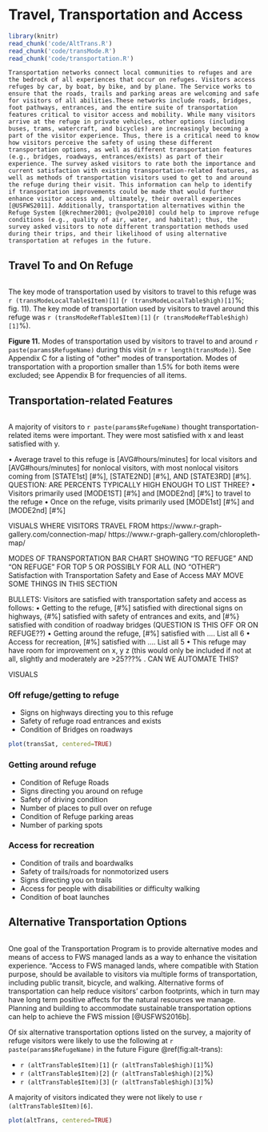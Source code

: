 # Travel, Transportation and Access{-#transportation}

```r
library(knitr)
read_chunk('code/AltTrans.R')
read_chunk('code/transMode.R')
read_chunk('code/transportation.R')
```

```block2
Transportation networks connect local communities to refuges and are the bedrock of all experiences that occur on refuges. Visitors access refuges by car, by boat, by bike, and by plane. The Service works to ensure that the roads, trails and parking areas are welcoming and safe for visitors of all abilities.These networks include roads, bridges, foot pathways, entrances, and the entire suite of transportation features critical to visitor access and mobility. While many visitors arrive at the refuge in private vehicles, other options (including buses, trams, watercraft, and bicycles) are increasingly becoming a part of the visitor experience. Thus, there is a critical need to know how visitors perceive the safety of using these different transportation options, as well as different transportation features (e.g., bridges, roadways, entrances/exists) as part of their experience. The survey asked visitors to rate both the importance and current satisfaction with existing transportation-related features, as well as methods of transportation visitors used to get to and around the refuge during their visit. This information can help to identify if transportation improvements could be made that would further enhance visitor access and, ultimately, their overall experiences [@USFWS2011]. Additionally, transportation alternatives within the Refuge System [@krechmer2001; @volpe2010] could help to improve refuge conditions (e.g., quality of air, water, and habitat); thus, the survey asked visitors to note different transportation methods used during their trips, and their likelihood of using alternative transportation at refuges in the future.
```

## Travel To and On Refuge{-}
```r
```
The key mode of transportation used by visitors to travel to this refuge was `r (transModeLocalTable$Item)[1]` (`r (transModeLocalTable$high)[1]`%; fig. 11). The key mode of transportation used by visitors to travel around this refuge was `r (transModeRefTable$Item)[1]` (`r (transModeRefTable$high)[1]`%).

**Figure 11.** Modes of transportation used by visitors to travel to and around `r paste(params$RefugeName)` during this visit (*n* = `r length(transMode)`). See Appendix C for a listing of &quot;other&quot; modes of transportation. Modes of transportation with a proportion smaller than 1.5% for both items were excluded; see Appendix B for frequencies of all items.

## Transportation-related Features{-}

```r
```

A majority of visitors to `r paste(params$RefugeName)` thought transportation-related items were important. They were most satisfied with x and least satisfied with y.








•	Average travel to this refuge is [AVG#hours/minutes] for local visitors and [AVG#hours/minutes] for nonlocal visitors, with most nonlocal visitors coming from [STATE1st] [#%], [STATE2ND] [#%], AND [STATE3RD] [#%]. QUESTION: ARE PERCENTS TYPICALLY HIGH ENOUGH TO LIST THREE?
•	Visitors primarily used [MODE1ST] [#%] and [MODE2nd] [#%] to travel to the refuge
•	Once on the refuge, visits primarily used [MODE1st] [#%] and [MODE2nd] [#%]

VISUALS
WHERE VISITORS TRAVEL FROM
https://www.r-graph-gallery.com/connection-map/
https://www.r-graph-gallery.com/chloropleth-map/ 

MODES OF TRANSPORTATION
BAR CHART SHOWING “TO REFUGE” AND “ON REFUGE” FOR TOP 5 OR POSSIBLY FOR ALL (NO “OTHER”) 
Satisfaction with Transportation Safety and Ease of Access
MAY MOVE SOME THINGS IN THIS SECTION

BULLETS: 
Visitors are satisfied with transportation safety and access as follows:
•	Getting to the refuge, [#%] satisfied with directional signs on highways, {#%] satisfied with safety of entrances and exits, and [#%} satisfied with condition of roadway bridges (QUESTION IS THIS OFF OR ON REFUGE??)
•	Getting around the refuge, [#%] satisfied with …. List all 6
•	Access for recreation, [#%] satisfied with …. List all 5
•	This refuge may have room for improvement on x, y z (this would only be included if not at all, slightly and moderately are >25???% . CAN WE AUTOMATE THIS?

VISUALS

### Off refuge/getting to refuge
- Signs on highways directing you to this refuge
- Safety of refuge road entrances and exists
- Condition of Bridges on roadways

```r
plot(transSat, centered=TRUE)
```

### Getting around refuge
- Condition of Refuge Roads
- Signs directing you around on refuge
- Safety of driving condition
- Number of places to pull over on refuge
- Condition of Refuge parking areas
- Number of parking spots

### Access for recreation
- Condition of trails and boardwalks
- Safety of trails/roads for nonmotorized users
- Signs directing you on trails
- Access for people with disabilities or difficulty walking
- Condition of boat launches

## Alternative Transportation Options{-}
```r
```
One goal of the Transportation Program is to provide alternative modes and means of access to FWS managed lands as a way to enhance the visitation experience. "Access to FWS managed lands, where compatible with Station purpose, should be available to visitors via multiple forms of transportation, including public transit, bicycle, and walking. Alternative forms of transportation can help reduce visitors' carbon footprints, which in turn may have long term positive affects for the natural resources we manage. Planning and building to accommodate sustainable transportation options can help to achieve the FWS mission [@USFWS2016b].

Of six alternative transportation options listed on the survey, a majority of refuge visitors were likely to use the following at `r paste(params$RefugeName)` in the future Figure \@ref(fig:alt-trans):

- `r (altTransTable$Item)[1]` (`r (altTransTable$high)[1]`%)
- `r (altTransTable$Item)[2]` (`r (altTransTable$high)[2]`%)
- `r (altTransTable$Item)[3]` (`r (altTransTable$high)[3]`%)

A majority of visitors indicated they were not likely to use `r (altTransTable$Item)[6]`.

```r
plot(altTrans, centered=TRUE)
```
